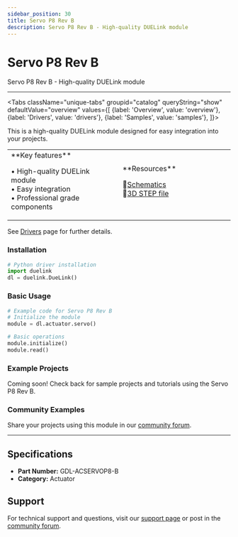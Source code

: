 ```yaml
---
sidebar_position: 30
title: Servo P8 Rev B
description: Servo P8 Rev B - High-quality DUELink module
---
```



# Servo P8 Rev B

<ProductImageSelector 
  partNumber="acservop8-b"
  productName="Servo P8 Rev B"
/>

Servo P8 Rev B - High-quality DUELink module

---

<Tabs className="unique-tabs" groupid="catalog" queryString="show" defaultValue="overview"
  values={[
    {label: 'Overview', value: 'overview'},
    {label: 'Drivers', value: 'drivers'},
    {label: 'Samples', value: 'samples'},
  ]}>

<TabItem value="overview">

This is a high-quality DUELink module designed for easy integration into your projects.

<table><td width='50%'>
**Key features**

• High-quality DUELink module<br/>
• Easy integration<br/>
• Professional grade components<br/>

</td><td width='50%'>
**Resources**
 
📄[Schematics](/sch/acservop8-b.pdf)<br/>
🔩[3D STEP file](/3d/acservop8-b.step)<br/>

</td></table>

</TabItem>

<TabItem value="drivers">

See [Drivers](../../engine/drivers) page for further details.

### Installation

```python
# Python driver installation
import duelink
dl = duelink.DueLink()
```

### Basic Usage

```python
# Example code for Servo P8 Rev B
# Initialize the module
module = dl.actuator.servo()

# Basic operations
module.initialize()
module.read()
```

</TabItem>

<TabItem value="samples">

### Example Projects

Coming soon! Check back for sample projects and tutorials using the Servo P8 Rev B.

### Community Examples

Share your projects using this module in our [community forum](https://forums.ghielectronics.com).

</TabItem>

</Tabs>

---

## Specifications

- **Part Number:** GDL-ACSERVOP8-B
- **Category:** Actuator

## Support

For technical support and questions, visit our [support page](../../support) or post in the [community forum](https://forums.ghielectronics.com).
